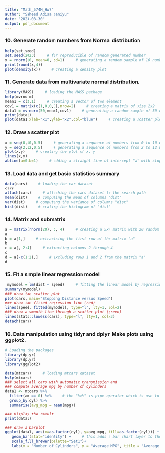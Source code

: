 ```yaml
---
title: "Math_574M_Hw7"
author: "Saheed Adisa Ganiyu"
date: "2023-08-30"
output: pdf_document
---
```


### 10. Generate random numbers from Normal distribution

```r
help(set.seed)
set.seed(2023)     # for reproducible of random generated number
x = rnorm(10, mean=0, sd=1)     # generating a random sample of 10 numbers from a normal distribution
print(round(x,4))
plot(density(x))     # creating a density plot 

```

### 11. Generate data from multivariate normal distribution.
```r
library(MASS)     # loading the MASS package
help(mvrnorm)
mean1 = c(2,1)     # creating a vector of two element
cov1 = matrix(c(1,0,0,1),nrow=2)     # creating a matrix of size 2x2
data1 = mvrnorm(50,mean1,cov1)     # generating a random sample of 50 data points from a multivariate normal distribution
print(data1)
plot(data1,xlab="x1",ylab="x2",col="blue")     # creating a scatter plot of data1

```



### 12. Draw a scatter plot
```r
x = seq(0,10,0.5)     # generating a sequence of numbers from 0 to 10 with step of 0.5
y = seq(2,12,0.5)     # generating a sequence of numbers from 2 to 12 with step of 0.5
plot(x,y)     # creating the plot of x, y
lines(x,y)
abline(a=0,b=1)     # adding a straight line of intercept "a" with slope "b"
```

### 13. Load data and get basic statistics summary
```r
data(cars)     # loading the car dataset 
cars
attach(cars)     # attaching the cars dataset to the search path
mean(dist)     # computing the mean of columns "dist"
var(dist)     # computing the variance of columns "dist"
hist(dist)     # crating the histogram of "dist"
```

### 14. Matrix and submatrix
```r
a = matrix(rnorm(20), 5, 4)     # creating a 5x4 matrix with 20 random numbers from a standard normal distribution
a
b = a[1,]     # extractsing the first row of the matrix "a" 
b
c = a[, 2:4]     # extracting columns 2 through 4
c
d = a[-c(1:2),]     # excluding rows 1 and 2 from the matrix "a"
d
```

### 15. Fit a simple linear regression model
```r
 mymodel = lm(dist ~ speed)     # fitting the linear model by regressing column "dist" on column "speed"
summary(mymodel)
### draw the scatter plot
plot(cars, main="Stopping Distance versus Speed")
### draw the fitted regression line (red)
lines(speed, fitted(mymodel), type="l", lty=1, col=2)
### draw a smooth line through a scatter plot (green)
lines(stats::lowess(cars), type="l", lty=1, col=3)
detach(cars)
```

### 16. Data manipulation using tidyr and dplyr. Make plots using ggplot2.
```r
# Loading the packages
library(dplyr)
library(dplyr)
library(ggplot2)

data(mtcars)     # loading mtcars dataset
help(mtcars)
### select all cars with automatic transmission and
### compute average mpg by number of cylinders
data1 <- mtcars %>%
  filter(am == 0) %>%     # the "%>%" is pipe operator which is use to chain together a series of data manipulation
  group_by(cyl) %>%
  summarise(avg_mpg = mean(mpg))

### Display the result
print(data1)

### draw a barplot
ggplot(data1, aes(x=as.factor(cyl), y=avg_mpg, fill=as.factor(cyl))) +
   geom_bar(stat="identity") +     # this adds a bar chart layer to the plot
   scale_fill_brewer(palette="Set1")+
   labs(x = "Number of Cylinders", y = "Average MPG", title = "Average MPG by Number of Cylinders")
```


```r

```







